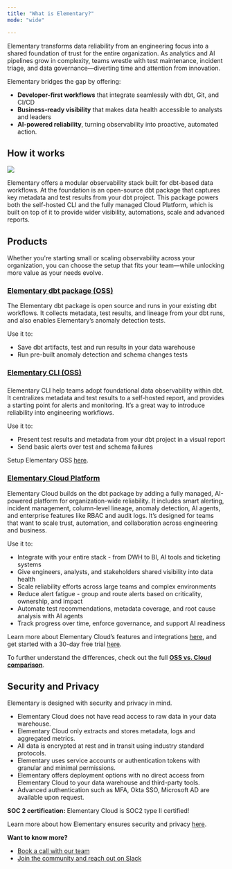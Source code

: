 ```yaml
---
title: "What is Elementary?"
mode: "wide"

---
```

Elementary transforms data reliability from an engineering focus into a shared foundation of trust for the entire organization. As analytics and AI pipelines grow in complexity, teams wrestle with test maintenance, incident triage, and data governance—diverting time and attention from innovation.

Elementary bridges the gap by offering:

- **Developer-first workflows** that integrate seamlessly with dbt, Git, and CI/CD
- **Business-ready visibility** that makes data health accessible to analysts and leaders
- **AI-powered reliability**, turning observability into proactive, automated action.

## How it works

<img src="https://res.cloudinary.com/do5hrgokq/image/upload/v1747823535/image_8_jizmvr.png" />

Elementary offers a modular observability stack built for dbt-based data workflows. At the foundation is an open-source dbt package that captures key metadata and test results from your dbt project. This package powers both the self-hosted CLI and the fully managed Cloud Platform, which is built on top of it to provide wider visibility, automations, scale and advanced reports.

## Products

Whether you're starting small or scaling observability across your organization, you can choose the setup that fits your team—while unlocking more value as your needs evolve.

### [**Elementary dbt package (OSS)**](/data-tests/dbt/dbt-package)

The Elementary dbt package is open source and runs in your existing dbt workflows. It collects metadata, test results, and lineage from your dbt runs, and also enables Elementary’s anomaly detection tests. 

Use it to:
- Save dbt artifacts, test and run results in your data warehouse
- Run pre-built anomaly detection and schema changes tests

### [Elementary CLI (OSS)](/oss/oss-introduction)

### 

Elementary CLI help teams adopt foundational data observability within dbt. It centralizes metadata and test results to a self-hosted report, and provides a starting point for alerts and monitoring. It’s a great way to introduce reliability into engineering workflows.

Use it to:

- Present test results and metadata from your dbt project in a visual report
- Send basic alerts over test and schema failures

Setup Elementary OSS [here](https://docs.elementary-data.com/oss/quickstart/quickstart-cli-package). 

### [**Elementary Cloud Platform**](/cloud/introduction)

Elementary Cloud builds on the dbt package by adding a fully managed, AI-powered platform for organization-wide reliability. It includes smart alerting, incident management, column-level lineage, anomaly detection, AI agents, and enterprise features like RBAC and audit logs. It’s designed for teams that want to scale trust, automation, and collaboration across engineering and business.

Use it to:

- Integrate with your entire stack - from DWH to BI, AI tools and ticketing systems
- Give engineers, analysts, and stakeholders shared visibility into data health
- Scale reliability efforts across large teams and complex environments
- Reduce alert fatigue - group and route alerts based on criticality, ownership, and impact
- Automate test recommendations, metadata coverage, and root cause analysis with AI agents
- Track progress over time, enforce governance, and support AI readiness

Learn more about Elementary Cloud’s features and integrations [here](https://docs.elementary-data.com/cloud/introduction), and get started with a 30-day free trial [here](https://docs.elementary-data.com/quickstart).

To further understand the differences, check out the full [**OSS vs. Cloud comparison**](/cloud/cloud-vs-oss).

## **Security and Privacy**

Elementary is designed with security and privacy in mind.

- Elementary Cloud does not have read access to raw data in your data warehouse.
- Elementary Cloud only extracts and stores metadata, logs and aggregated metrics.
- All data is encrypted at rest and in transit using industry standard protocols.
- Elementary uses service accounts or authentication tokens with granular and minimal permissions.
- Elementary offers deployment options with no direct access from Elementary Cloud to your data warehouse and third-party tools.
- Advanced authentication such as MFA, Okta SSO, Microsoft AD are available upon request.

<Tip>**SOC 2 certification:** Elementary Cloud is SOC2 type II certified!</Tip>

Learn more about how Elementary ensures security and privacy [here](https://docs.elementary-data.com/cloud/general/security-and-privacy).

**Want to know more?**

- [Book a call with our team](https://meetings-eu1.hubspot.com/joost-boonzajer-flaes/intro-call-docs)
- [Join the community and reach out on Slack](https://elementary-community.slack.com/ssb/redirect)

